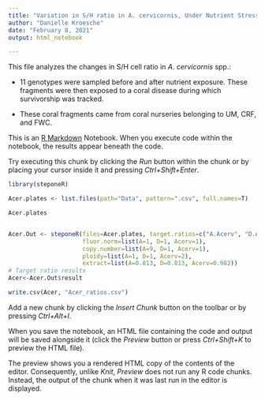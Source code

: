 ```yaml
---
title: "Variation in S/H ratio in A. cervicornis, Under Nutrient Stress"
author: "Danielle Kroesche"
date: "February 8, 2021"
output: html_notebook

---
```


This file analyzes the changes in S/H cell ratio in *A. cervicornis* spp.:

* 11 genotypes were sampled before and after nutrient exposure. These fragments were then exposed to a coral disease during which survivorship was tracked.

* These coral fragments came from coral nurseries belonging to UM, CRF, and FWC.

This is an [R Markdown](http://rmarkdown.rstudio.com) Notebook. When you execute code within the notebook, the results appear beneath the code. 

Try executing this chunk by clicking the *Run* button within the chunk or by placing your cursor inside it and pressing *Ctrl+Shift+Enter*. 

```r

library(steponeR)

Acer.plates <- list.files(path="Data", pattern=".csv", full.names=T)

Acer.plates


Acer.Out <- steponeR(files=Acer.plates, target.ratios=c("A.Acerv", "D.Acerv"), 
                     fluor.norm=list(A=1, D=1, Acerv=1),
                     copy.number=list(A=9, D=1, Acerv=1),
                     ploidy=list(A=1, D=1, Acerv=2),
                     extract=list(A=0.813, D=0.813, Acerv=0.982))
# Target ratio results
Acer<-Acer.Out$result

write.csv(Acer, "Acer_ratios.csv")

```

Add a new chunk by clicking the *Insert Chunk* button on the toolbar or by pressing *Ctrl+Alt+I*.

When you save the notebook, an HTML file containing the code and output will be saved alongside it (click the *Preview* button or press *Ctrl+Shift+K* to preview the HTML file).

The preview shows you a rendered HTML copy of the contents of the editor. Consequently, unlike *Knit*, *Preview* does not run any R code chunks. Instead, the output of the chunk when it was last run in the editor is displayed.
